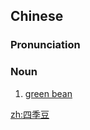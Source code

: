 ==Chinese==
{{zh-forms|type=21}}

===Pronunciation===
{{zh-pron
|m=sìjìdòu
|c=sei3 gwai3 dau6-2
|mn=sù-kùi-tāu
|cat=n
}}

===Noun===
{{zh-noun}}

# [[green bean]]

[[zh:四季豆]]